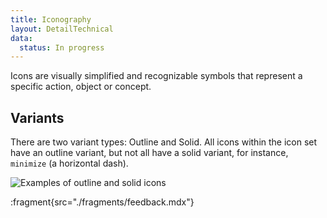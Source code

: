 ```yaml
---
title: Iconography
layout: DetailTechnical
data:
  status: In progress
---
```


Icons are visually simplified and recognizable symbols that represent a specific action, object or concept.

## Variants

There are two variant types: Outline and Solid. All icons within the icon set have an outline variant, but not all have a solid variant, for instance, `minimize` (a horizontal dash).

<Image
  src="/img/foundations/icon-variants.svg"
  alt="Examples of outline and solid icons"
/>

:fragment{src="./fragments/feedback.mdx"}
